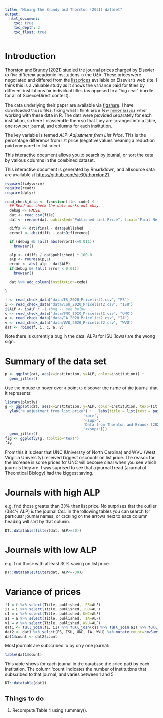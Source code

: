```yaml
---
title: "Mining the Brundy and Thornton (2021) dataset"
output:
  html_document:
    toc: true
    toc_depth: 2
    toc_float: true
---
```



# Introduction

[Thornton and Brundy (2021)](https://doi.org/10.7710/2162-3309.2410)
studied the journal prices charged by Elsevier to five different
academic institutions in the USA.  These prices were negotiated and
differed from the [list
prices](https://www.elsevier.com/books-and-journals/journal-pricing/print-price-list)
available on Elsevier's web site.  I think this is a valuable study as
it shows the variance paid for titles by different institutions for
individual titles (as opposed to a "big deal" bundle for all of
ScienceDirect content).

The data underlying their paper are available via
[figshare](https://figshare.com/articles/dataset/2020_Elsevier_Journal_Title_Level_Picing_for_Five_U_S_Research_Universities/13557536).
I have downloaded these files, fixing what I think are a few [minor
issues](https://github.com/sje30/thornton21/blob/master/data/sjenotes.org)
when working with these data in R.  The data were provided separately
for each institution, so here I reassemble them so that they are
arranged into a table, one row per journal, and columns for each
institution.

The key variable is termed *ALP: Adjustment from List Price*.  This is
the percentage difference from list price (negative values meaning a
reduction paid compared to list price).

This interactive document allows you to search by journal, or sort the
data by various columns in the combined dataset.

This interactive document is generated by Rmarkdown, and all source
data are available at <https://github.com/sje30/thornton21>.


```r
require(tidyverse)
require(readr)
require(dplyr)

read_check_data <- function(file, code) {
  ## Read and check the data works out okay.
  debug <- FALSE
  dat <- read_csv(file)
  dat <- rename(dat, published="Published List Price", final="Final Net Price")

  diffs <- dat$final - dat$published
  error1 <- abs(diffs - dat$Difference)

  if (debug && !all( abs(error1)<=0.011))
    browser()

  alp <- (diffs / dat$published) * 100.0
  alp <- round(alp,1)
  error <- abs( alp - dat$ALP)
  if(debug && !all( error < 0.01))
    browser()
  
  dat %>% add_column(institution=code)
  
}
```
 

```r
f <- read_check_data("data/FS_2020_Pricelist2.csv", "FS")
i <- read_check_data("data/ISU_2020_Pricelist2.csv", "ISU")
i$ALP <- i$ALP * -1 #bug -- see below
c <- read_check_data("data/UNC_2020_Pricelist2.csv", "UNC")
a <- read_check_data("data/IA_2020_Pricelist2.csv", "IA")
v <- read_check_data("data/WVU_2020_Pricelist2.csv", "WVU")
dat <- rbind(f, i, c, a, v)
```

Note there is currently a bug in the data: ALPs for ISU (Iowa) are the
wrong sign.


# Summary of the data set

```r
p <- ggplot(dat, aes(x=institution, y=ALP, color=institution)) +
  geom_jitter()
```

Use the mouse to hover over a point to discover the name of the journal
that it represents:

```r
library(plotly)
g <- ggplot(dat, aes(x=institution, y=ALP, color=institution, text=Title)) +
  ylab("% adjustment from list price") +   labs(title = list(text = paste0('Elsevier journal prices (2020)',
                                    '<br>',
                                    '<sup>',
                                    'Data from Thornton and Brundy (2021)',
                                    '</sup>')))
  geom_jitter()
fig <- ggplotly(g, tooltip="text")
fig
```


<!-- https://datascott.com/blog/subtitles-with-ggplotly/ -->

From this it is clear that UNC (University of North Carolina) and WVU
(West Virginia University) received biggest discounts on list
price. The reason for the increase in some prices for UNC will become
clear when you see which journals they are.  I was suprised to see
that a journal I read (Journal of Theoretical Biology) had the 
biggest saving.

# Journals with  high ALP

e.g. find those greater than 30% than list price.  No surprises that
the outlier (384% ALP) is the journal *Cell*.  In the following tables
you can search for particular journal names, or clicking on the arrows
next to each column heading will sort by that column.

```r
DT::datatable(filter(dat, ALP>=30))
```


#  Journals with low ALP

e.g. find those with at least 30% saving on list price.  
```r
DT::datatable(filter(dat, ALP<=-30))
```


<!-- ## Raw database of files. -->

<!-- Here you can search for individual journals, or sort them by ranking the -->
<!-- different columns. -->

<!-- e.g. by searching for "Trends in Genetics" you can see the variance in -->
<!-- price paid by 3 institutions. -->

<!-- ```{r data} -->
<!-- DT::datatable(dat) -->
<!-- ``` -->

# Variance of prices

```r
f1 = f %>% select(Title, published,  FS=ALP)
i1 = i %>% select(Title, published, ISU=ALP)
c1 = c %>% select(Title, published, UNC=ALP)
a1 = a %>% select(Title, published,  IA=ALP)
v1 = v %>% select(Title, published, WVU=ALP)
dat1 <- full_join(f1, i1) %>% full_join(c1) %>% full_join(a1) %>% full_join(v1)
dat2 <- dat1 %>% select(FS, ISU, UNC, IA, WVU) %>% mutate(count=rowSums(!is.na(.)))
dat1$count <- dat2$count
```

Most journals are subscribed to by only one journal:

```r
table(dat1$count)
```

This table shows for each journal in the database the price paid by
each institution.  The column 'count' indicates the number of institutions
that subscribed to that journal, and varies between 1 and 5.  

```r
DT::datatable(dat1)
```


## Things to do
1. Recompute Table 4 using summary().

